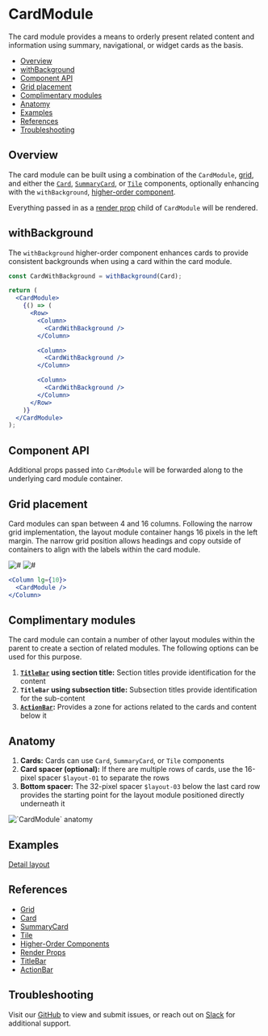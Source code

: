 

# CardModule

The card module provides a means to orderly present related content and information using summary, navigational, or widget cards as the basis.

- [Overview](#overview)
- [withBackground](#withbackground)
- [Component API](#component-api)
- [Grid placement](#grid-placement)
- [Complimentary modules](#complimentary-modules)
- [Anatomy](#anatomy)
- [Examples](#examples)
- [References](#references)
- [Troubleshooting](#troubleshooting)

## Overview

The card module can be built using a combination of the `CardModule`, [grid](#references), and either the [`Card`](#references), [`SummaryCard`](#references), or [`Tile`](#references) components, optionally enhancing with the `withBackground`, [higher-order component](#references).

Everything passed in as a [render prop](#references) child of `CardModule` will be rendered.

<Canvas>
  <Story
    id="patterns-unstable-layout-modules-cardmodule--default"
    parameters={parameters}
  />
</Canvas>

## withBackground

The `withBackground` higher-order component enhances cards to provide consistent backgrounds when using a card within the card module.

```jsx
const CardWithBackground = withBackground(Card);

return (
  <CardModule>
    {() => (
      <Row>
        <Column>
          <CardWithBackground />
        </Column>

        <Column>
          <CardWithBackground />
        </Column>

        <Column>
          <CardWithBackground />
        </Column>
      </Row>
    )}
  </CardModule>
);
```

## Component API

<ArgsTable />

Additional props passed into `CardModule` will be forwarded along to the underlying card module container.

## Grid placement

Card modules can span between 4 and 16 columns. Following the narrow grid implementation, the layout module container hangs 16 pixels in the left margin. The narrow grid position allows headings and copy outside of containers to align with the labels within the card module.

<Row>
  <Column>
    <img alt="#" src="#" />
  </Column>

  <Column>
    <img alt="#" src="#" />
  </Column>
</Row>

```jsx
<Column lg={10}>
  <CardModule />
</Column>
```

## Complimentary modules

The card module can contain a number of other layout modules within the parent to create a section of related modules. The following options can be used for this purpose.

1. **[`TitleBar`](#references) using section title:** Section titles provide identification for the content
2. **`TitleBar` using subsection title:** Subsection titles provide identification for the sub-content
3. **[`ActionBar`](#references):** Provides a zone for actions related to the cards and content below it

<Canvas>
  <Story
    id="patterns-unstable-layout-modules-cardmodule--complimentary"
    parameters={parameters}
  />
</Canvas>

## Anatomy

1. **Cards:** Cards can use `Card`, `SummaryCard`, or `Tile` components
2. **Card spacer (optional):** If there are multiple rows of cards, use the 16-pixel spacer `$layout-01` to separate the rows
3. **Bottom spacer:** The 32-pixel spacer `$layout-03` below the last card row provides the starting point for the layout module positioned directly underneath it

<img alt="`CardModule` anatomy" src="#" />

## Examples

[Detail layout](?path=/story/patterns-unstable-layout-examples-beta--detail)

## References

- [Grid](https://react.carbondesignsystem.com/?path=/docs/grid--narrow)
- [Card](?path=/story/components-card)
- [SummaryCard](?path=/story/patterns-summarycard)
- [Tile](https://react.carbondesignsystem.com/?path=/docs/tile)
- [Higher-Order Components](https://reactjs.org/docs/higher-order-components.html)
- [Render Props](https://reactjs.org/docs/render-props.html)
- [TitleBar](?path=/docs/patterns-unstable-layout-modules-titlebar)
- [ActionBar](?path=/docs/patterns-unstable-layout-modules-actionbar)

## Troubleshooting

Visit our [GitHub](https://github.com/carbon-design-system/ibm-security) to view and submit issues, or reach out on [Slack](https://app.slack.com/client/T1V6D3RT7/CRV39QKP0) for additional support.
